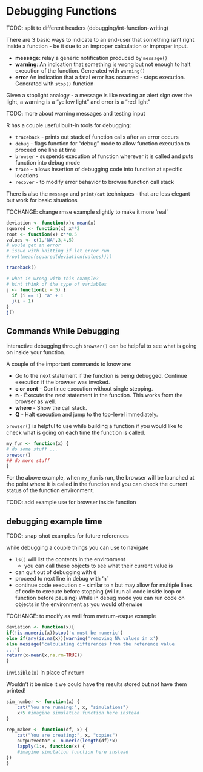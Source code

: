 Debugging Functions
==============================
TODO: split to different headers (debugging/int-function-writing)

There are 3 basic ways to indicate to an end-user that something isn't right inside a function - be it due to an improper calculation or improper input.

* **message**: relay a generic notification produced by `message()`
* **warning**: An indication that something is wrong but not enough to halt execution of the function. Generated with `warning()`
* **error** An indication that a fatal error has occurred - stops execution. Generated with `stop()` function

Given a stoplight analogy - a message is like reading an alert sign over the light, a warning is a "yellow light" and error is a "red light"

TODO: more about warning messages and testing input

R has a couple useful built-in tools for debugging:

* `traceback` - prints out stack of function calls after an error occurs
* `debug` - flags function for "debug" mode to allow function execution to proceed one line at time
* `browser` - suspends execution of function wherever it is called and puts function into debug mode
* `trace` - allows insertion of debugging code into function at specific locations
* `recover` - to modify error behavior to browse function call stack

There is also the `message` and `print/cat` techniques - that are less elegant but work for basic situations

TOCHANGE: change rmse example slightly to make it more 'real'

```r
deviation <- function(x)x-mean(x)
squared <- function(x) x**2
root <- function(x) x**0.5
values <- c(1,'NA',3,4,5)
# would get an error
# issue with knitting if let error run
#root(mean(squared(deviation(values))))

traceback()
```

```r
# what is wrong with this example?
# hint think of the type of variables
j <- function(i = 5) {
  if (i == 1) "a" + 1
  j(i - 1)
}
j()
```

## Commands While Debugging 
interactive debugging through `browser()` can be helpful to see what is going on inside your function.

A couple of the important commands to know are:

* **<RET>** Go to the next statement if the function is being debugged. Continue execution if the browser was invoked.
* **c or cont** - Continue execution without single stepping.
* **n** - Execute the next statement in the function. This works from the browser as well.
* **where** - Show the call stack.
* **Q** - Halt execution and jump to the top-level immediately.

`browser()` is helpful to use while building a function if you would like to check what is going on each time the function is called. 

```r
my_fun <- function(x) {
# do some stuff ...
browser()
## do more stuff
}
```

For the above example, when `my_fun` is run, the browser will be launched at the point where it is called in the function and you can check the current status of the function environment.

TODO: add example use for browser inside function

## debugging example time 

TODO: snap-shot examples for future references

while debugging a couple things you can use to navigate

* `ls()` will list the contents in the environment
    * you can call these objects to see what their current value is
* can quit out of debugging with `Q`
* proceed to next line in debug with 'n'
* continue code execution `c` - similar to `n` but may allow for multiple lines of code to execute before stopping (will run all code inside loop or function before pausing)
While in debug mode you can run code on objects in the environment as you would otherwise

TOCHANGE: to modify as well from metrum-esque example

```r
deviation <- function(x){
if(!is.numeric(x))stop('x must be numeric')
else if(any(is.na(x)))warning('removing NA values in x')
else message('calculating differences from the reference value
...')
return(x-mean(x,na.rm=TRUE))
}
```

`invisible(x)` in place of `return`

Wouldn't it be nice it we could have the results stored but not have them printed!


```r
sim_number <- function(x) {
    cat("You are running:", x, "simulations")
    x+5 #imagine simulation function here instead
}
```

```r
rep_maker <- function(df, x) {
    cat("You are creating:", x, "copies")
    outputvector <- numeric(length(df)*x)
    lapply(1:x, function(x) {
    #imagine simulation function here instead
})  
}
```